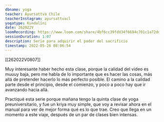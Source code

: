 ```yaml
---
dbname: yoga
teacher: Ayursattva Chile
teacherInstagram: ayursattvacl
yogatype: Kundalini
date: 262022V
loomRecording: https://www.loom.com/share/4bf6cc39fdd34f6694c701c1a72dd1f8
sessionDuration: 1:07
description: Serie para adquirir el poder del sacrificio
timestamp: 2022-05-26 08:06:54
---
```


[[262022V0807]]

Muy interesante haber hecho esta clase, porque la calidad del video es muuuy baja, pero me habla de lo importante que es hacer las cosas, más allá de pretender hacerlo lo más perfecto posible. El camino a la calidad parte desde el principio, desde el comienzo, y poco a poco hay que ir avanzando hacia allá.

Practiqué esta serie porque mañana tengo la quinta clase de yoga preuniversitario, y fue un kriya muy simple, que voy a revisar ahora en el manual para ver de mejor forma qué es lo que trae. Creo que llega en un momento a este viaje, después de un par de clases bien intensas.
